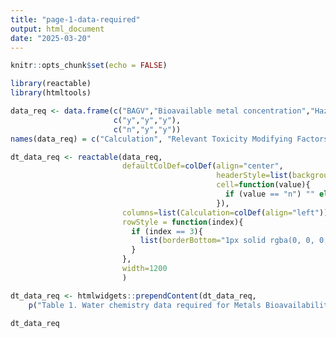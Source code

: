 ```yaml
---
title: "page-1-data-required"
output: html_document
date: "2025-03-20"
---
```


```r
knitr::opts_chunk$set(echo = FALSE)
```

```r

library(reactable)
library(htmltools)

data_req <- data.frame(c("BAGV","Bioavailable metal concentration","Hazard quotient"),
                       c("y","y","y"),
                       c("n","y","y"))
names(data_req) = c("Calculation", "Relevant Toxicity Modifying Factors","Dissolved Metal Concentrations")

dt_data_req <- reactable(data_req,
                         defaultColDef=colDef(align="center",
                                              headerStyle=list(background="#bacdda"),
                                              cell=function(value){
                                                if (value == "n") "" else if (value == "y") "\u2714" else value
                                              }),
                         columns=list(Calculation=colDef(align="left")),
                         rowStyle = function(index){
                           if (index == 3){
                             list(borderBottom="1px solid rgba(0, 0, 0, 0.05)")
                           }
                         },
                         width=1200
                         )

dt_data_req <- htmlwidgets::prependContent(dt_data_req, 
    p("Table 1. Water chemistry data required for Metals Bioavailability Tool calculations", style="font-size:80%"))

dt_data_req

```

